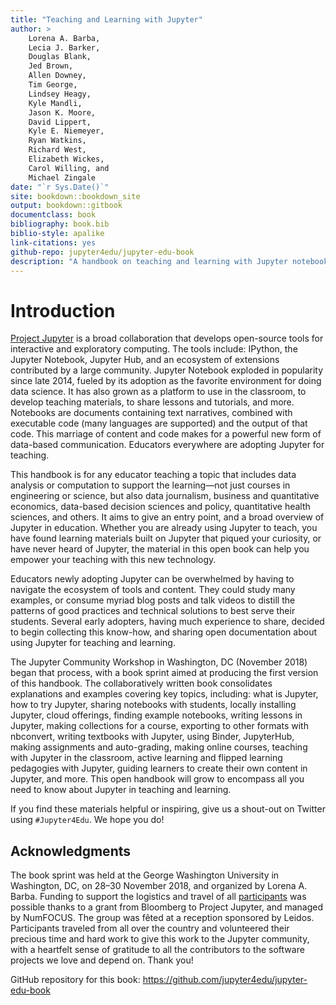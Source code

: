 ```yaml
---
title: "Teaching and Learning with Jupyter"
author: >
    Lorena A. Barba,
    Lecia J. Barker,
    Douglas Blank,
    Jed Brown,
    Allen Downey,
    Tim George,
    Lindsey Heagy,
    Kyle Mandli,
    Jason K. Moore,
    David Lippert,
    Kyle E. Niemeyer,
    Ryan Watkins,
    Richard West,
    Elizabeth Wickes,
    Carol Willing, and
    Michael Zingale
date: "`r Sys.Date()`"
site: bookdown::bookdown_site
output: bookdown::gitbook
documentclass: book
bibliography: book.bib
biblio-style: apalike
link-citations: yes
github-repo: jupyter4edu/jupyter-edu-book
description: "A handbook on teaching and learning with Jupyter notebooks."
---
```


# Introduction {#intro}

[Project Jupyter](http://jupyter.org/) is a broad collaboration that develops open-source
tools for interactive and exploratory computing. The tools include: IPython,
the Jupyter Notebook, Jupyter Hub, and an ecosystem of extensions contributed by a large community.
Jupyter Notebook exploded in popularity since late 2014, fueled by its adoption as the
favorite environment for doing data science. It has also grown as a platform to use
in the classroom, to develop teaching materials, to share lessons and tutorials, and more.
Notebooks are documents containing text narratives, combined with executable code
(many languages are supported) and the output of that code. This marriage of content and
code makes for a powerful new form of data-based communication. Educators everywhere are
adopting Jupyter for teaching.

This handbook is for any educator teaching a topic that includes data analysis or computation
to support the learning—not just courses in engineering or science, but also data journalism,
business and quantitative economics, data-based decision sciences and policy,
quantitative health sciences, and others. It aims to give an entry point, and
a broad overview of Jupyter in education. Whether you are already using Jupyter to teach,
you have found learning materials built on Jupyter that piqued your curiosity,
or have never heard of Jupyter, the material in this open book can help you empower
your teaching with this new technology.

Educators newly adopting Jupyter can be overwhelmed by having to navigate the
ecosystem of tools and content. They could study many examples, or consume myriad
blog posts and talk videos to distill the patterns of good practices and
technical solutions to best serve their students. Several early adopters,
having much experience to share, decided to begin collecting this know-how,
and sharing open documentation about using Jupyter for teaching and learning.

The Jupyter Community Workshop in Washington, DC (November 2018) began that process, with a
book sprint aimed at producing the first version of this handbook. The collaboratively
written book consolidates explanations and examples covering key topics, including:
what is Jupyter, how to try Jupyter, sharing notebooks with students, locally installing Jupyter,
cloud offerings, finding example notebooks, writing lessons in Jupyter,
making collections for a course, exporting to other formats with nbconvert,
writing textbooks with Jupyter, using Binder, JupyterHub, making assignments and auto-grading,
making online courses, teaching with Jupyter in the classroom, active learning and
flipped learning pedagogies with Jupyter, guiding learners to create their own content in Jupyter,
and more. This open handbook will grow to encompass all you need to know about Jupyter in
teaching and learning.

If you find these materials helpful or inspiring, give us a shout-out on Twitter
using `#Jupyter4Edu`. We hope you do!


## Acknowledgments {-}

The book sprint was held at the George Washington University in Washington, DC,
on 28–30 November 2018, and organized by Lorena A. Barba. Funding to support the
logistics and travel of all [participants](#authors) was possible thanks to a grant
from Bloomberg to Project Jupyter, and managed by NumFOCUS. The group was fêted at a
reception sponsored by Leidos. Participants traveled from all over the country
and volunteered their precious time and hard work to give this work to the Jupyter
community, with a heartfelt sense of gratitude to all the contributors to the
software projects we love and depend on. Thank you!

GitHub repository for this book: <https://github.com/jupyter4edu/jupyter-edu-book>

